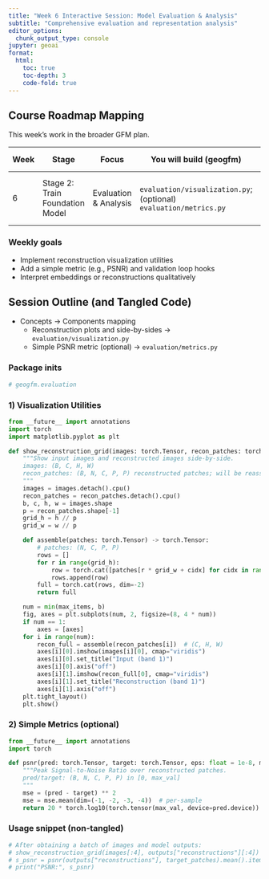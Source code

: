 ```yaml
---
title: "Week 6 Interactive Session: Model Evaluation & Analysis"
subtitle: "Comprehensive evaluation and representation analysis"
editor_options: 
  chunk_output_type: console
jupyter: geoai
format:
  html:
    toc: true
    toc-depth: 3
    code-fold: true
---
```


## Course Roadmap Mapping

This week’s work in the broader GFM plan.

| Week | Stage | Focus | You will build (geogfm) | Library tools | Outcome |
|------|-------|-------|--------------------------|---------------|---------|
| 6 | Stage 2: Train Foundation Model | Evaluation & Analysis | `evaluation/visualization.py`; (optional) `evaluation/metrics.py` | `matplotlib`; `torchmetrics` optional | Recon visuals; track validation loss/PSNR |

### Weekly goals
- Implement reconstruction visualization utilities
- Add a simple metric (e.g., PSNR) and validation loop hooks
- Interpret embeddings or reconstructions qualitatively

## Session Outline (and Tangled Code)

- Concepts → Components mapping
  - Reconstruction plots and side-by-sides → `evaluation/visualization.py`
  - Simple PSNR metric (optional) → `evaluation/metrics.py`

### Package inits

```python
# geogfm.evaluation
```

### 1) Visualization Utilities

```python
from __future__ import annotations
import torch
import matplotlib.pyplot as plt

def show_reconstruction_grid(images: torch.Tensor, recon_patches: torch.Tensor, max_items: int = 4) -> None:
    """Show input images and reconstructed images side-by-side.
    images: (B, C, H, W)
    recon_patches: (B, N, C, P, P) reconstructed patches; will be reassembled as a naive grid.
    """
    images = images.detach().cpu()
    recon_patches = recon_patches.detach().cpu()
    b, c, h, w = images.shape
    p = recon_patches.shape[-1]
    grid_h = h // p
    grid_w = w // p

    def assemble(patches: torch.Tensor) -> torch.Tensor:
        # patches: (N, C, P, P)
        rows = []
        for r in range(grid_h):
            row = torch.cat([patches[r * grid_w + cidx] for cidx in range(grid_w)], dim=-1)
            rows.append(row)
        full = torch.cat(rows, dim=-2)
        return full

    num = min(max_items, b)
    fig, axes = plt.subplots(num, 2, figsize=(8, 4 * num))
    if num == 1:
        axes = [axes]
    for i in range(num):
        recon_full = assemble(recon_patches[i])  # (C, H, W)
        axes[i][0].imshow(images[i][0], cmap="viridis")
        axes[i][0].set_title("Input (band 1)")
        axes[i][0].axis("off")
        axes[i][1].imshow(recon_full[0], cmap="viridis")
        axes[i][1].set_title("Reconstruction (band 1)")
        axes[i][1].axis("off")
    plt.tight_layout()
    plt.show()
```

### 2) Simple Metrics (optional)

```python
from __future__ import annotations
import torch

def psnr(pred: torch.Tensor, target: torch.Tensor, eps: float = 1e-8, max_val: float = 1.0) -> torch.Tensor:
    """Peak Signal-to-Noise Ratio over reconstructed patches.
    pred/target: (B, N, C, P, P) in [0, max_val]
    """
    mse = (pred - target) ** 2
    mse = mse.mean(dim=(-1, -2, -3, -4))  # per-sample
    return 20 * torch.log10(torch.tensor(max_val, device=pred.device)) - 10 * torch.log10(mse + eps)
```

### Usage snippet (non-tangled)

```python
# After obtaining a batch of images and model outputs:
# show_reconstruction_grid(images[:4], outputs["reconstructions"][:4])
# s_psnr = psnr(outputs["reconstructions"], target_patches).mean().item()
# print("PSNR:", s_psnr)
```
